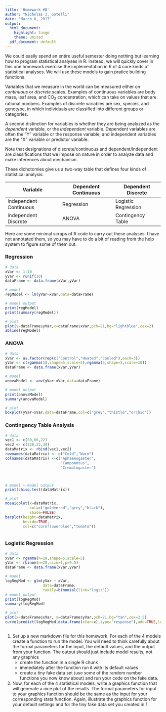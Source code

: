 ---
title: 'Homework #8'
author: "Nicholas J. Gotelli"
date: 'March 8, 2017'
output:
  html_document:
    highlight: tango
    theme: united
  pdf_document: default
---

We could easily spend an entire useful semester doing nothing but learning how to program statistical analyses in R. Instead, we will quickly cover in this one homework exercise the implementation in R of 4 core kinds of statistical analyses. We will use these models to gain pratice building functions.

Variables that we measure in the world can be measured either on *continuous* or *discrete* scales. Examples of continuous variables are body mass, leaf area, and CO~2~ concentration, which can take on values that are rational numbers. Examples of discrete variables are sex, species, and genotype, in which individuals are classified into different groups or categories.

A second distinction for variables is whether they are being analyzed as the *dependent* variable, or the *independent* variable. Dependent variables are often the "Y" variable or the response variable, and independent variables are the "X" variable or predictor variable.

Note that designations of discrete/continuous and dependent/independent are classifications that we impose on nature in order to analyze data and make inferences about mechanism.

These dichotomies give us a two-way table that defines four kinds of statistical analysis:

Variable  | Dependent Continuous | Dependent Discrete
------------- | -------------| -------------
Independent Continuous  | Regression | Logistic Regression
Independent Discrete  | ANOVA | Contingency Table

Here are some minimal scraps of R code to carry out these analyses. I have not annotated them, so you may have to do a bit of reading from the help system to figure some of them out. 

### Regression
```{r, eval=FALSE}
# data
xVar <- 1:10
yVar <- runif(10)
dataFrame <- data.frame(xVar,yVar)

# model
regModel <- lm(yVar~xVar,data=dataFrame)

# model output
print(regModel)
print(summary(regModel))

# plot
plot(y=dataFrame$yVar,x=dataFrame$xVar,pch=21,bg="lightblue",cex=2)
abline(regModel)
```

### ANOVA
```{r, eval=FALSE}
# data
xVar <- as.factor(rep(c("Control","Heated","Cooled"),each=5))
yVar <- c(rgamma(10,shape=5,scale=5),rgamma(5,shape=5,scale=10))
dataFrame <- data.frame(xVar,yVar)

# model
anovaModel <- aov(yVar~xVar,data=dataFrame)

# model output
print(anovaModel)
summary(anovaModel)

# plot
boxplot(yVar~xVar,data=dataFrame,col=c("grey","thistle","orchid"))

```

### Contingency Table Analysis
```{r, eval=FALSE}
# data
vec1 <- c(50,66,22)
vec2 <- c(120,22,30)
dataMatrix <- rbind(vec1,vec2)
rownames(dataMatrix) <- c("Cold","Warm")
colnames(dataMatrix) <-c("Aphaenogaster",
                         "Camponotus",
                         "Crematogaster")



# model + model output
print(chisq.test(dataMatrix))

# plot
mosaicplot(x=dataMatrix,
           col=c("goldenrod","grey","black"),
           shade=FALSE)
barplot(height=dataMatrix,
        beside=TRUE,
        col=c("cornflowerblue","tomato"))



```

### Logistic Regression
```{r, eval=FALSE}
# data
xVar <- rgamma(n=20,shape=5,scale=5)
yVar <- rbinom(n=20,size=1,p=0.5)
dataFrame <- data.frame(xVar,yVar)

# model
logRegMod <- glm(yVar ~ xVar,
                 data=dataFrame,
                 family=binomial(link="logit"))
# model output
print(logRegMod)
summary(logRegMod)

# plot
plot(x=dataFrame$xVar, y=dataFrame$yVar,pch=21,bg="tan",cex=2.5)
curve(predict(logRegMod,data.frame(xVar=x),type="response"),add=TRUE,lwd=2)
              

```
1. Set up a new markdown file for this homework. For each of the 4 models create a function to run the model. You will need to think carefully about the formal parameters for the input, the default values, and the output from your function. The output should just include model results, not any graphics
    - create the function in a single R chunk
    - immediately after the function run it with its default values
    - create a tiny fake data set (use some of the random number functions you now know about) and run your code on the fake data.

2. Now, for each of the 4 statistical models, write a graphics function that will generate a nice plot of the results. The formal parameters for input to your graphics function should be the same as the input for your corresponding stats function. Again, illustrate the graphics function for your default settings and for the tiny fake data set you created in 1.
